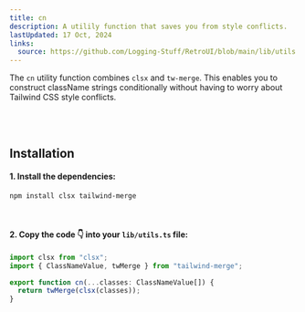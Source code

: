 ```yaml
---
title: cn
description: A utilily function that saves you from style conflicts.
lastUpdated: 17 Oct, 2024
links:
  source: https://github.com/Logging-Stuff/RetroUI/blob/main/lib/utils.ts
---
```


The `cn` utility function combines `clsx` and `tw-merge`.
This enables you to construct className strings conditionally without having to worry about Tailwind CSS style conflicts.

<br />
<br />

## Installation

#### 1. Install the dependencies:

```sh
npm install clsx tailwind-merge
```

<br />

#### 2. Copy the code 👇 into your `lib/utils.ts` file:

```ts
import clsx from "clsx";
import { ClassNameValue, twMerge } from "tailwind-merge";

export function cn(...classes: ClassNameValue[]) {
  return twMerge(clsx(classes));
}
```
